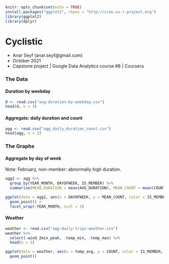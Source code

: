 ```r
knitr::opts_chunk$set(echo = TRUE)
install.packages("ggplot2", repos = "http://cran.us.r-project.org")
library(ggplot2)
library(dplyr)
```
# Cyclistic
- Anar Seyf (anar.seyf@gmail.com)
- October 2021
- Capstone project | Google Data Analytics course #8 | Coursera

### The Data

#### Duration by weekday

```r
d <- read.csv("avg-duration-by-weekday.csv")
head(d, n = 3)
```

#### Aggregate: daily duration and count
```r
agg <- read.csv("agg_daily_duration_count.csv")
head(agg, n = 3)
```

### The Graphs

#### Aggregate by day of week

Note: February, non-member: abnormally high duration.

```r
agg2 <- agg %>%
  group_by(YEAR_MONTH, DAYOFWEEK, IS_MEMBER) %>%
  summarise(MEAN_DURATION = mean(AVG_DURATION), MEAN_COUNT = mean(COUNT))
```

```r
ggplot(data = agg2, aes(x = DAYOFWEEK, y = MEAN_COUNT, color = IS_MEMBER, size = MEAN_DURATION)) +
  geom_point() +
  facet_wrap(~YEAR_MONTH, ncol = 3)
```

#### Weather

```r
weather <- read.csv("agg-daily-trips-weather.csv")
weather %>%
  select(-wind_2min_peak, -temp_min, -temp_max) %>%
  head(n = 3)
```

```r
ggplot(data = weather, aes(x = temp_avg, y = COUNT, color = IS_MEMBER, size = AVG_DURATION)) +
  geom_point()
```
